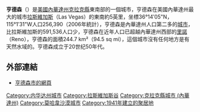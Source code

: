 {{For|这是关于[[内华达州|内华达州]]的一个城市，关于美国其它州的名为“亨德森”的地区|亨德森县}}
{{For|关于“亨德森”的其他用法|亨德森 (消歧义)}}
'''亨德森'''（{{lang-en|Henderson}}）是[[美國|美國]][[內華達州|內華達州]][[克拉克县_(内华达州)|克拉克縣]]東南部的一個城市，亨德森在美國內華達州最大的城市[[拉斯維加斯|拉斯維加斯]]（Las Vegas）的東南約5英里，坐標36°14′05"N，115°1′31"W人口256,390（2006年統計），亨德森是內華達州人口第二多的[[城市|城市]]，比拉斯維加斯的591,536人口少，亨德森在近年人口已超越內華達州西部的[[里諾|里諾]]（Reno），亨德森的面積244.7 km²（94.5 sq mi），這個城市沒有任何地方是有天然水域的。亨德森成立于20世纪50年代。

== 外部連結 ==
* [https://web.archive.org/web/20141228073228/http://www.cityofhenderson.com/index.php/ 亨德森市的網頁]

{{DEFAULTSORT:Henderson, Nevada}}
[[Category:内华达州城市|Category:内华达州城市]]
[[Category:拉斯維加斯谷|Category:拉斯維加斯谷]]
[[Category:克拉克縣城市_(內華達州)|Category:克拉克縣城市 (內華達州)]]
[[Category:莫哈韋沙漠城市|Category:莫哈韋沙漠城市]]
[[Category:1941年建立的聚居地|Category:1941年建立的聚居地]]
{{內華達州}}
{{Nevada-geo-stub}}